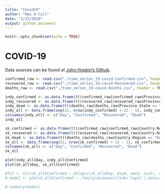 ```yaml
---
title: "Covid19"
author: "Max O'Cull"
date: "3/23/2020"
output: github_document
---
```


```r
knitr::opts_chunk$set(echo = TRUE)
```

# COVID-19

Data sources can be found at [John Hopkin's Github](https://github.com/CSSEGISandData/COVID-19).

```r
confirmed_raw <- read.csv("./time_series_19-covid-Confirmed.csv", header = TRUE)
recovered_raw <- read.csv("./time_series_19-covid-Recovered.csv", header = TRUE)
deaths_raw <- read.csv("./time_series_19-covid-Deaths.csv", header = TRUE)

indy_confirmed <- as.data.frame(t((confirmed_raw[confirmed_raw$Province.State == "Indiana", ])[,5:ncol(confirmed_raw)]))
indy_recovered <- as.data.frame(t((recovered_raw[recovered_raw$Province.State == "Indiana", ])[,5:ncol(recovered_raw)]))
indy_dead <- as.data.frame(t((deaths_raw[deaths_raw$Province.State == "Indiana", ])[,5:ncol(deaths_raw)]))
indy_all <- data.frame(seq(22, nrow(indy_confirmed) + 22 - 1), indy_confirmed, indy_recovered, indy_dead)
colnames(indy_all) <- c("Day", "Confirmed", "Recovered", "Dead")
indy_all

sk_confirmed <- as.data.frame(t((confirmed_raw[confirmed_raw$Country.Region == "Korea, South", ])[,5:ncol(confirmed_raw)]))
sk_recovered <- as.data.frame(t((recovered_raw[recovered_raw$Country.Region == "Korea, South", ])[,5:ncol(recovered_raw)]))
sk_dead <- as.data.frame(t((deaths_raw[deaths_raw$Country.Region == "Korea, South", ])[,5:ncol(deaths_raw)]))
sk_all <- data.frame(seq(22, nrow(sk_confirmed) + 22 - 1), sk_confirmed, sk_recovered, sk_dead)
colnames(sk_all) <- c("Day", "Confirmed", "Recovered", "Dead")
sk_all

plot(indy_all$Day, indy_all$Confirmed)
plot(sk_all$Day, sk_all$Confirmed)

#fit <- nls(sk_all$Confirmed ~ SSlogis(sk_all$Day, Asym, xmid, scal), data = data.frame(sk_all$Day, sk_all$Confirmed))
# model <- glm(sk_all$Confirmed ~.,family=binomial(link='logit'),data=sk_all)

# summary(model)

```

